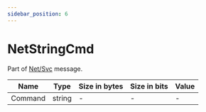 ```yaml
---
sidebar_position: 6
---
```


# NetStringCmd

Part of [Net/Svc](../netsvc) message.

<!-- @dem-gen-begin:NetStringCmd -->
| Name | Type | Size in bytes | Size in bits | Value |
| --- | --- | --- | --- | --- |
| Command | string | - | - | - |

<!-- @dem-gen-end:NetStringCmd -->
